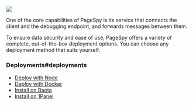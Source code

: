 
<img src={ApiImg} />

One of the core capabilities of PageSpy is its service that connects the client and the debugging endpoint, and forwards messages between them.

To ensure data security and ease of use, PageSpy offers a variety of complete, out-of-the-box deployment options. You can choose any deployment method that suits yourself.

### Deployments#deployments

- [Deploy with Node](./deploy-with-node)
- [Deploy with Docker](./deploy-with-docker)
- [Install on Baota](./deploy-with-bt)
- [Install on 1Panel](./deploy-with-1panel)
